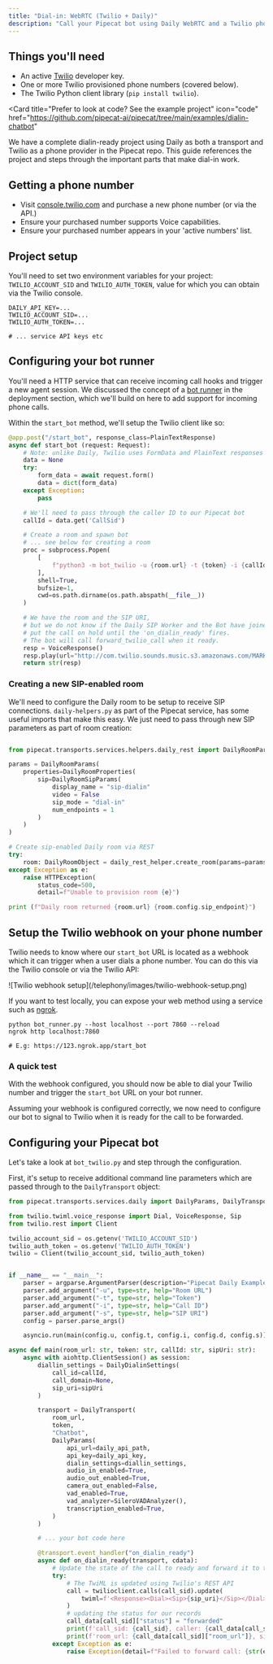 ```yaml
---
title: "Dial-in: WebRTC (Twilio + Daily)"
description: "Call your Pipecat bot using Daily WebRTC and a Twilio phone number"
---
```


## Things you'll need

- An active [Twilio](https://www.twilio.com) developer key.
- One or more Twilio provisioned phone numbers (covered below).
- The Twilio Python client library (`pip install twilio`).

<Card
  title="Prefer to look at code? See the example project"
  icon="code"
  href="https://github.com/pipecat-ai/pipecat/tree/main/examples/dialin-chatbot"
>
  We have a complete dialin-ready project using Daily as both a transport and
  Twilio as a phone provider in the Pipecat repo. This guide references the
  project and steps through the important parts that make dial-in work.
</Card>

## Getting a phone number

- Visit [console.twilio.com](https://console.twilio.com) and purchase a new phone number (or via the API.)
- Ensure your purchased number supports Voice capabilities.
- Ensure your purchased number appears in your 'active numbers' list.

## Project setup

You'll need to set two environment variables for your project: `TWILIO_ACCOUNT_SID` and `TWILIO_AUTH_TOKEN`, value for which you can obtain via the Twilio console.

```shell .env
DAILY_API_KEY=...
TWILIO_ACCOUNT_SID=...
TWILIO_AUTH_TOKEN=...

# ... service API keys etc
```

## Configuring your bot runner

You'll need a HTTP service that can receive incoming call hooks and trigger a new agent session. We discussed the concept of a [bot runner](/deployment/pattern) in the deployment section, which we'll build on here to add support for incoming phone calls.

Within the `start_bot` method, we'll setup the Twilio client like so:

```python bot_runner.py
@app.post("/start_bot", response_class=PlainTextResponse)
async def start_bot (request: Request):
    # Note: unlike Daily, Twilio uses FormData and PlainText responses
    data = None
    try:
        form_data = await request.form()
        data = dict(form_data)
    except Exception:
        pass

    # We'll need to pass through the caller ID to our Pipecat bot
    callId = data.get('CallSid')

    # Create a room and spawn bot
    # ... see below for creating a room
    proc = subprocess.Popen(
        [
            f"python3 -m bot_twilio -u {room.url} -t {token} -i {callId} -s {room.config.sip_endpoint}"
        ],
        shell=True,
        bufsize=1,
        cwd=os.path.dirname(os.path.abspath(__file__))
    )

    # We have the room and the SIP URI,
    # but we do not know if the Daily SIP Worker and the Bot have joined the call
    # put the call on hold until the 'on_dialin_ready' fires.
    # The bot will call forward_twilio_call when it ready.
    resp = VoiceResponse()
    resp.play(url="http://com.twilio.sounds.music.s3.amazonaws.com/MARKOVICHAMP-Borghestral.mp3", loop=10)
    return str(resp)
```

### Creating a new SIP-enabled room

We'll need to configure the Daily room to be setup to receive SIP connections. `daily-helpers.py` as part of the Pipecat service, has some useful imports that make this easy. We just need to pass through new SIP parameters as part of room creation:

```python bot_runner.py

from pipecat.transports.services.helpers.daily_rest import DailyRoomParams, DailyRoomProperties, DailyRoomSipParams

params = DailyRoomParams(
    properties=DailyRoomProperties(
        sip=DailyRoomSipParams(
            display_name = "sip-dialin"
            video = False
            sip_mode = "dial-in"
            num_endpoints = 1
        )
    )
)

# Create sip-enabled Daily room via REST
try:
    room: DailyRoomObject = daily_rest_helper.create_room(params=params)
except Exception as e:
    raise HTTPException(
        status_code=500,
        detail=f"Unable to provision room {e}")

print (f"Daily room returned {room.url} {room.config.sip_endpoint}")
```

## Setup the Twilio webhook on your phone number

Twilio needs to know where our `start_bot` URL is located as a webhook which it can trigger when a user dials a phone number. You can do this via the Twilio console or via the Twilio API:

<Frame>
  ![Twilio webhook setup](/telephony/images/twilio-webhook-setup.png)
</Frame>

If you want to test locally, you can expose your web method using a service such as [ngrok](https://ngrok.com/).

```shell Example ngrok tunnel
python bot_runner.py --host localhost --port 7860 --reload
ngrok http localhost:7860

# E.g: https://123.ngrok.app/start_bot
```

### A quick test

With the webhook configured, you should now be able to dial your Twilio number and trigger the `start_bot` URL on your bot runner.

Assuming your webhook is configured correctly, we now need to configure our bot to signal to Twilio when it is ready for the call to be forwarded.

## Configuring your Pipecat bot

Let's take a look at `bot_twilio.py` and step through the configuration.

First, it's setup to receive additional command line parameters which are passed through to the `DailyTransport` object:

```python
from pipecat.transports.services.daily import DailyParams, DailyTransport, DailyDialinSettings

from twilio.twiml.voice_response import Dial, VoiceResponse, Sip
from twilio.rest import Client

twilio_account_sid = os.getenv('TWILIO_ACCOUNT_SID')
twilio_auth_token = os.getenv('TWILIO_AUTH_TOKEN')
twilio = Client(twilio_account_sid, twilio_auth_token)


if __name__ == "__main__":
    parser = argparse.ArgumentParser(description="Pipecat Daily Example")
    parser.add_argument("-u", type=str, help="Room URL")
    parser.add_argument("-t", type=str, help="Token")
    parser.add_argument("-i", type=str, help="Call ID")
    parser.add_argument("-s", type=str, help="SIP URI")
    config = parser.parse_args()

    asyncio.run(main(config.u, config.t, config.i, config.d, config.s))

async def main(room_url: str, token: str, callId: str, sipUri: str):
    async with aiohttp.ClientSession() as session:
        diallin_settings = DailyDialinSettings(
            call_id=callId,
            call_domain=None,
            sip_uri=sipUri
        )

        transport = DailyTransport(
            room_url,
            token,
            "Chatbot",
            DailyParams(
                api_url=daily_api_path,
                api_key=daily_api_key,
                dialin_settings=diallin_settings,
                audio_in_enabled=True,
                audio_out_enabled=True,
                camera_out_enabled=False,
                vad_enabled=True,
                vad_analyzer=SileroVADAnalyzer(),
                transcription_enabled=True,
            )
        )

        # ... your bot code here

        @transport.event_handler("on_dialin_ready")
        async def on_dialin_ready(transport, cdata):
            # Update the state of the call to ready and forward it to the sip_uri
            try:
                # The TwiML is updated using Twilio's REST API
                call = twilioclient.calls(call_sid).update(
                    twiml=f'<Response><Dial><Sip>{sip_uri}</Sip></Dial></Response>'\
                )
                # updating the status for our records
                call_data[call_sid]["status"] = "forwarded"
                print(f'call_sid: {call_sid}, caller: {call_data[call_sid]["caller"]}, called: {call_data[call_sid]["called"]}')
                print(f'room_url: {call_data[call_sid]["room_url"]}, sip_uri: {call_data[call_sid]["sip_uri"]}')
            except Exception as e:
                raise Exception(detail=f"Failed to forward call: {str(e)}")
```
